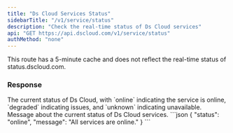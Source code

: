 ```yaml
---
title: "Ds Cloud Services Status"
sidebarTitle: "/v1/service/status"
description: "Check the real-time status of Ds Cloud services"
api: "GET https://api.dscloud.com/v1/service/status"
authMethod: "none"
---
```


<Info>
  This route has a 5-minute cache and does not reflect the real-time status of
  status.dscloud.com.
</Info>

### Response

<ResponseField name="status" type="string">
The current status of Ds Cloud, with `online` indicating the service is online, `degraded` indicating issues, and `unknown` indicating unavailable.
</ResponseField>
<ResponseField name="message" type="string">
Message about the current status of Ds Cloud services.
</ResponseField>
<ResponseExample>
```json
{
    "status": "online",
    "message": "All services are online."
}
```
</ResponseExample>
